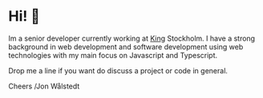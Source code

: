 
<Layout title="Home | Jon Wålstedt">

# Hi! 👋

Im a senior developer currently working at <a href="http://www.king.com" target="_blank">King</a> Stockholm. I have a strong background in web development and software development using web technologies with my main focus on Javascript and Typescript.

Drop me a line if you want do discuss a project or code in general.

Cheers
/Jon Wålstedt

</Layout>
